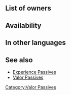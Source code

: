 {{SkillPage Tabs}}{{Passive
|type=C
|exclusive=0
|1name=Staff Valor 1
|1tagid=SID_杖の技量1
|1promotionRarity=4
|1promotionTier=1
|1required=-
|1effect=While unit lives and uses a staff, unit gets 1.5x SP after combat or after using a healing Assist skill.<br>(Only highest value applied. Does not stack.)
|1cost=30
|2name=Staff Valor 2
|2tagid=SID_杖の技量2
|2promotionRarity=5
|2promotionTier=1
|2effect=While unit lives, all staff allies on team get 1.5x SP after combat or after using healing Assist skills.<br>(Only highest value applied. Does not stack.)
|2cost=60
|3name=Staff Valor 3
|3tagid=SID_杖の技量3
|3effect=While unit lives, all staff allies on team get 2x SP after combat or after using healing Assist skills.<br>(Only highest value applied. Does not stack.)
|3cost=120
|canUseWeapon={{WeaponList|Staff}}
|canUseMove={{MoveList|all}}
|properties=
}}
==List of owners==
{{Skill Hero List}}
==Availability==
{{PassiveFocusList}}
{{PassiveDistributionList}}
{{PassiveCombatManualList}}
==In other languages==
{{OtherLanguages
|japanese=杖の技量
|german=Stabmut
|spanishEU=Bastón heroico
|spanishLA=Bastón heroico
|french=Tech. bâton
|italian=Erois. bastone
|chineseTW=杖之技巧
|portuguese=Bastão épico
}}

==See also==
* [[Experience Passives]]
* [[Valor Passives]]
{{Passives Navbox|C}}
[[Category:Valor Passives]]